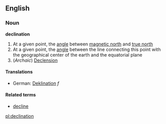 ==English==
===Noun===
'''declination'''
#At a given point, the [[angle]] between [[magnetic north]] and [[true north]]
#At a given point, the [[angle]] between the line connecting this point with the geographical center of the earth and the equatorial plane
#(''Archaic'') [[declension|Declension]]

====Translations====
*German: [[Deklination]] ''f''

====Related terms====
*[[decline]]

[[pl:declination]]